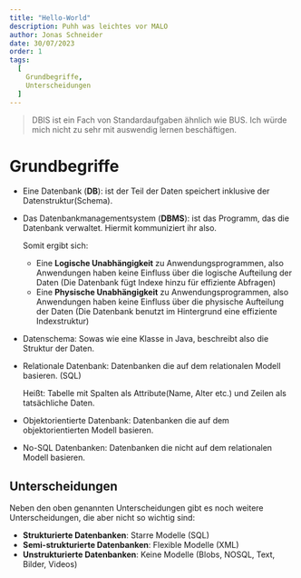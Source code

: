 ```yaml
---
title: "Hello-World"
description: Puhh was leichtes vor MALO
author: Jonas Schneider
date: 30/07/2023
order: 1
tags:
  [
    Grundbegriffe,
    Unterscheidungen
  ]
---
```


> DBIS ist ein Fach von Standardaufgaben ähnlich wie BUS. Ich würde mich nicht zu sehr mit auswendig lernen beschäftigen.

# Grundbegriffe

- Eine Datenbank (**DB**): ist der Teil der Daten speichert inklusive der Datenstruktur(Schema). 
- Das Datenbankmanagementsystem (**DBMS**): ist das Programm, das die Datenbank verwaltet. Hiermit kommuniziert ihr also.
 
  Somit ergibt sich:
  - Eine **Logische Unabhängigkeit** zu Anwendungsprogrammen, also Anwendungen haben keine Einfluss über die logische Aufteilung der Daten (Die Datenbank fügt Indexe hinzu für effiziente Abfragen)
  - Eine **Physische Unabhängigkeit** zu Anwendungsprogrammen, also Anwendungen haben keine Einfluss über die physische Aufteilung der Daten (Die Datenbank benutzt im Hintergrund eine effiziente Indexstruktur)

- Datenschema: Sowas wie eine Klasse in Java, beschreibt also die Struktur der Daten.
- Relationale Datenbank: Datenbanken die auf dem relationalen Modell basieren. (SQL)

    Heißt: Tabelle mit Spalten als Attribute(Name, Alter etc.) und Zeilen als tatsächliche Daten.
- Objektorientierte Datenbank: Datenbanken die auf dem objektorientierten Modell basieren. 
- No-SQL Datenbanken: Datenbanken die nicht auf dem relationalen Modell basieren. 

## Unterscheidungen
 Neben den oben genannten Unterscheidungen gibt es noch weitere Unterscheidungen, die aber nicht so wichtig sind:
- **Strukturierte Datenbanken**: Starre Modelle (SQL)
- **Semi-strukturierte Datenbanken**: Flexible Modelle (XML)
- **Unstrukturierte Datenbanken**: Keine Modelle (Blobs, NOSQL, Text, Bilder, Videos)